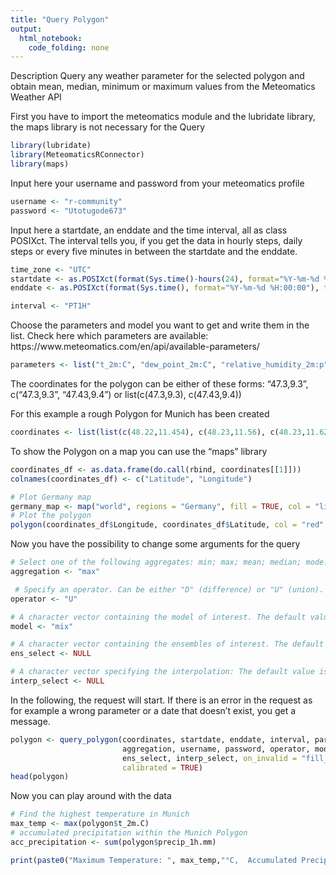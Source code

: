 ```yaml
---
title: "Query Polygon"
output: 
  html_notebook:
    code_folding: none
---
```


Description
Query any weather parameter for the selected polygon and obtain mean, median, minimum or maximum values from the Meteomatics Weather API


First you have to import the meteomatics module and the lubridate library, the maps library is not necessary for the Query


```r
library(lubridate)
library(MeteomaticsRConnector)
library(maps)
```

Input here your username and password from your meteomatics profile

```r
username <- "r-community"
password <- "Utotugode673"
```


Input here a startdate, an enddate and the time interval, all as class POSIXct. The interval tells you, if you get the data in hourly steps, daily steps or every five minutes in between the startdate and the enddate.


```r
time_zone <- "UTC"
startdate <- as.POSIXct(format(Sys.time()-hours(24), format="%Y-%m-%d %H:00:00"), tz=time_zone)
enddate <- as.POSIXct(format(Sys.time(), format="%Y-%m-%d %H:00:00"), tz=time_zone)

interval <- "PT1H"

```

Choose the parameters and model you want to get and write them in the list. Check here which parameters are available: https://www.meteomatics.com/en/api/available-parameters/


```r
parameters <- list("t_2m:C", "dew_point_2m:C", "relative_humidity_2m:p", "precip_1h:mm")
```

The coordinates for the polygon can be either of these forms: "47.3,9.3", c("47.3,9.3", "47.43,9.4") or list(c(47.3,9.3), c(47.43,9.4))

For this example a rough Polygon for Munich has been created
```r
coordinates <- list(list(c(48.22,11.454), c(48.23,11.56), c(48.23,11.62), c(48.21,11.66), c(48.20,11.69), c(48.17,11.74), c(48.14,11.76), c(48.09,11.75), c(48.03,11.70), c(48.02,11.61), c(48.03,11.54), c(48.03,11.47), c(48.03,11.42), c(48.04,11.38), c(48.06,11.34), c(48.11,11.32), c(48.14,11.33), c(48.16,11.37), c(48.18,11.40), c(48.21,11.42), c(48.22,11.45)))
```

To show the Polygon on a map you can use the "maps" library 

```r
coordinates_df <- as.data.frame(do.call(rbind, coordinates[[1]]))
colnames(coordinates_df) <- c("Latitude", "Longitude")

# Plot Germany map
germany_map <- map("world", regions = "Germany", fill = TRUE, col = "lightblue", bg = "white", mar = c(1,1,1,1))
# Plot the polygon
polygon(coordinates_df$Longitude, coordinates_df$Latitude, col = "red", border = "black", lwd = 2, density = 20)
```

Now you have the possibility to change some arguments for the query
```r
# Select one of the following aggregates: min; max; mean; median; mode. In case of multiple polygons with different aggregators the number of aggregators and polygons must match and the operator has to be set to NULL!
aggregation <- "max"

 # Specify an operator. Can be either "D" (difference) or "U" (union). If more than one polygon is supplied, then the operator key has to be defined except if different aggregators for multiple polygons are selected
operator <- "U"

# A character vector containing the model of interest. The default value is NULL, meaning that the model mix is selected
model <- "mix"

# A character vector containing the ensembles of interest. The default value is NULL. Possible inputs are for example: "median"; "member:5"; "member:1-50"; "member:0"; "mean"; "quantile0.2"
ens_select <- NULL

# A character vector specifying the interpolation: The default value is NULL. A possible input is: "gradient_interpolation"
interp_select <- NULL

```


In the following, the request will start. If there is an error in the request as for example a wrong parameter or a date that doesn't exist, you get a message.

```r
polygon <- query_polygon(coordinates, startdate, enddate, interval, parameters,
                         aggregation, username, password, operator, model,
                         ens_select, interp_select, on_invalid = "fill_with_invalid",
                         calibrated = TRUE)
head(polygon)
```

Now you can play around with the data
```r
# Find the highest temperature in Munich
max_temp <- max(polygon$t_2m.C)
# accumulated precipitation within the Munich Polygon
acc_precipitation <- sum(polygon$precip_1h.mm)

print(paste0("Maximum Temperature: ", max_temp,"°C,  Accumulated Precipitation: ", acc_precipitation,"mm"))
```




